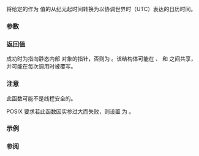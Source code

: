 {{cpp/title|gmtime}}
{{cpp/chrono/c/navbar}}
{{ddcl|header=ctime|
std::tm* gmtime( const std::time_t* time );
}}

将给定的作为 {{lc|std::time_t}} 值的从纪元起时间转换为以协调世界时（UTC）表达的日历时间。 

===参数===
{{par begin}}
{{par | time |指向要转换的 time_t 对象的指针}}
{{par end}}

===返回值===
成功时为指向静态内部 {{lc|std::tm}} 对象的指针，否则为 {{lc|NULL}}。该结构体可能在 {{lc|std::gmtime}}、{{lc|std::localtime}} 和 {{lc|std::ctime}} 之间共享，并可能在每次调用时被覆写。

===注意===
此函数可能不是线程安全的。

POSIX 要求若此函数因实参过大而失败，则设置 {{lc|errno}} 为 {{lc|EOVERFLOW}}。

===示例===
{{example
|code=
#include &lt;ctime&gt;
#include &lt;iomanip&gt;
#include &lt;iostream&gt;
#include &lt;sstream&gt;
 
int main()
{
    setenv("TZ", "/usr/share/zoneinfo/Europe/London", 1); // POSIX-specific
 
    std::tm tm{}; // get_time 并不设置所有字段，故使用 {}
    tm.tm_year = 2020 - 1900; // 2020
    tm.tm_mon = 7 - 1; // 七月
    tm.tm_mday = 15; // 15日
    tm.tm_hour = 10;
    tm.tm_min = 15;
    tm.tm_isdst = 1; // 伦敦夏令时
    std::time_t t = std::mktime(&amp;tm); 
 
    std::cout &lt;&lt; "UTC:   " &lt;&lt; std::put_time(std::gmtime(&amp;t), "%c %Z") &lt;&lt; '\n';
    std::cout &lt;&lt; "local: " &lt;&lt; std::put_time(std::localtime(&amp;t), "%c %Z") &lt;&lt; '\n';
}
|p=true
|output=
UTC:   Wed Jul 15 09:15:00 2020 GMT
local: Wed Jul 15 10:15:00 2020 BST
}}

===参阅===
{{dsc begin}}
{{dsc inc|cpp/chrono/c/dsc localtime}}
{{dsc see c|c/chrono/gmtime}}
{{dsc end}}

{{langlinks|de|en|es|fr|it|ja|pt|ru}}